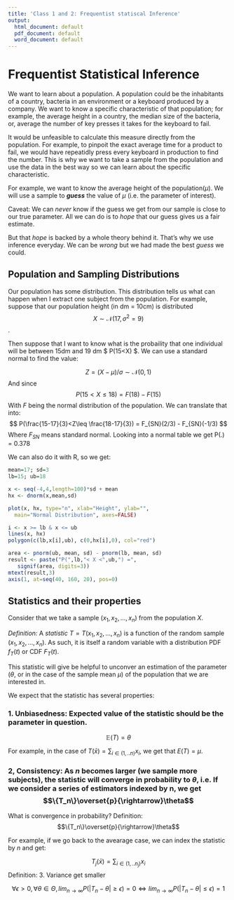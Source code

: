```yaml
---
title: 'Class 1 and 2: Frequentist statiscal Inference'
output:
  html_document: default
  pdf_document: default
  word_document: default
---
```


# Frequentist Statistical Inference

We want to learn about a population. A population could be the inhabitants of a country, bacteria in an environment or a keyboard produced by a company. We want to know a specific characteristic of that population; for example, the average height in a country, the median size of the bacteria, or, average the number of key presses it takes for the keyboard to fail.

It would be unfeasible to calculate this measure directly from the population. For example, to pinpoit the exact average time for a product to fail, we would have repeatidly press every keyboard in production to find the number. 
This is why we want to take a sample from the population and use the data in the best way so we can learn about the specific characteristic. 

For example, we want to know the average height of the population($\mu$). We will use a sample to ___guess___ the value of $\mu$ (i.e. the parameter of interest).

Caveat: We can *never* know if the guess we get from our sample is close to our true parameter. All we can do is to *hope* that our guess gives us a fair estimate.

But that *hope* is backed by a whole theory behind it. That's why we use inference everyday. We can be *wrong* but we had made the best *guess* we could.

## Population and Sampling Distributions

Our population has some distribution. This distribution tells us what can happen when I extract one subject from the population. For example, suppose that our population height (in dm = 10cm) is distributed $$ X  \sim \mathcal{N} (17, \sigma ^ 2 = 9) $$. 

Then suppose that I want to know what is the probaility that one individual will be between 15dm and 19 dm $ P(15<X\leq18) $. We can use a standard normal to find the value:

$$ Z=(X-\mu)/\sigma \sim \mathcal{N}   (0,  1)$$
And since 
$$ P(15<X\leq18) = F(18) - F(15) $$
With $F$ being the normal distribution of the population. We can translate that into:
$$ P(\frac{15-17}{3}<Z\leq \frac{18-17}{3}) = F_{SN}(2/3) - F_{SN}(-1/3) $$
Where $F_{SN}$ means standard normal. Looking into a normal table we get P(.) = 0.378

We can also do it with R, so we get:
```r
mean=17; sd=3
lb=15; ub=18

x <- seq(-4,4,length=100)*sd + mean
hx <- dnorm(x,mean,sd)

plot(x, hx, type="n", xlab="Height", ylab="",
  main="Normal Distribution", axes=FALSE)

i <- x >= lb & x <= ub
lines(x, hx)
polygon(c(lb,x[i],ub), c(0,hx[i],0), col="red") 

area <- pnorm(ub, mean, sd) - pnorm(lb, mean, sd)
result <- paste("P(",lb,"< X <",ub,") =",
   signif(area, digits=3))
mtext(result,3)
axis(1, at=seq(40, 160, 20), pos=0)
```

## Statistics and their properties

Consider that we take a sample  $(x_1,x_2,...,x_n)$  from the population $X$.

*Definition:* A *statistic* $T=T(x_1,x_2,...,x_n)$ is a function of the random sample $(x_1,x_2,...,x_n)$. As such, it is itself a random variable with a distribution PDF $f_T(t)$ or CDF $F_T(t)$.

This statistic will give be helpful to unconver an estimation of the parameter ($\theta$, or in the case of the sample mean $\mu$) of the population that we are interested in.

We expect that the statistic has several properties:

### 1. __Unbiasedness__: Expected value of the statistic should be the parameter in question. 
$$\mathbb{E}(T) = \theta$$ 

For example, in the case of $T(\bar{x})=\sum_{i\in(1,..n)}x_i$, we get that $E(T)=\mu$.

### 2, __Consistency__: As $n$ becomes larger (we sample more subjects), the statistic will converge in probability to $\theta$, i.e.  If we consider a series of estimators indexed by n, we get  $$\{T_n\}\overset{p}{\rightarrow}\theta$$

What is convergence in probability?
Definition: $$\{T_n\}\overset{p}{\rightarrow}\theta$$

For example, if we go back to the avearage case, we can index the statistic by $n$ and get:

$$T_j(\bar{x})=\sum_{i\in(1,..n_j)}x_i$$
Definition: 
3. Variance get smaller   

$$\forall\epsilon>0,\forall\theta\in\Theta,lim_{n\rightarrow\infty}P(|T_{n}-\theta|\geq\epsilon)=0\iff lim_{n\rightarrow\infty}P(|T_{n}-\theta|\leq\epsilon)=1$$






